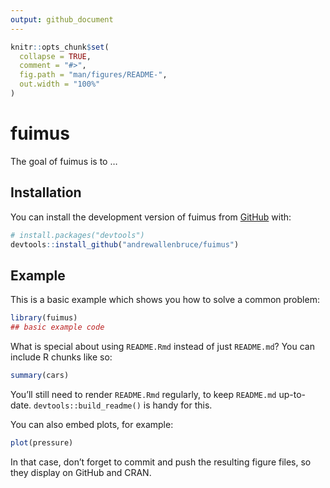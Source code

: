 ```yaml
---
output: github_document
---
```


<!-- README.md is generated from README.Rmd. Please edit that file -->

```r
knitr::opts_chunk$set(
  collapse = TRUE,
  comment = "#>",
  fig.path = "man/figures/README-",
  out.width = "100%"
)
```

# fuimus

<!-- badges: start -->
<!-- badges: end -->

The goal of fuimus is to ...

## Installation

You can install the development version of fuimus from [GitHub](https://github.com/) with:

``` r
# install.packages("devtools")
devtools::install_github("andrewallenbruce/fuimus")
```

## Example

This is a basic example which shows you how to solve a common problem:

```r
library(fuimus)
## basic example code
```

What is special about using `README.Rmd` instead of just `README.md`? You can include R chunks like so:

```r
summary(cars)
```

You'll still need to render `README.Rmd` regularly, to keep `README.md` up-to-date. `devtools::build_readme()` is handy for this.

You can also embed plots, for example:

```r
plot(pressure)
```

In that case, don't forget to commit and push the resulting figure files, so they display on GitHub and CRAN.
